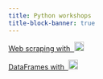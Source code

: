 ```yaml
---
title: Python workshops
title-block-banner: true
---
```


:::{layout="[5, 5, -5, -5]"}

:::{.card .mb-3}

:::{.card-body2}

[Web scraping with &nbsp;![](img/logo_python.svg){width="1.4em" fig-alt="noshadow"}](ws_webscraping.qmd){.card-title-ws .stretched-link}

:::

:::

:::{.card .mb-3}

:::{.card-body2}

[DataFrames with &nbsp;![](img/logo_pandas.svg.png){width="1.4em" fig-alt="noshadow"}](ws_pandas.qmd){.card-title-ws .stretched-link}

:::

:::

:::
